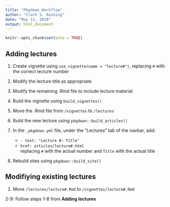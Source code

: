 ```yaml
---
title: "Pkgdown Workflow"
author: "Clark S. Rushing"
date: "May 11, 2018"
output: html_document
---
```


```r
knitr::opts_chunk$set(echo = TRUE)
```

## Adding lectures

1. Create vignette using `use_vignette(name = "lecture#")`, replacing `#` with the correct lecture number 

2. Modify the lecture title as appropriate

3. Modify the remaining .Rmd file to include lecture material

4. Build the vignette using `build_vignettes()`

5. Move the .Rmd file from `/vignettes` to `/lectures`

6. Build the new lecture using `pkgdown::build_articles()`

7. In the `_pkgdown.yml` file, under the "Lectures" tab of the navbar, add:  
    + `- text: "Lecture #: Title"` 
    + `  href: articles/lecture#.html`  
  replacing `#` with the actual number and `Title` with the actual title

8. Rebuild sites using `pkgdown::build_site()`

## Modifiying existing lectures

1. Move `/lectures/lecture#.Rmd` to `/vignettes/lecture#.Rmd`

2-9: Follow steps 1-8 from **Adding lectures**
